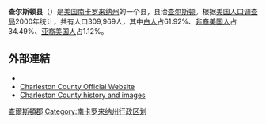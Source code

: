 {{noteTA
|G1=PoliticiansUK
}}
'''查尔斯顿县'''（{{lang-en|Charleston County}}）是[[美国|美国]][[南卡罗来纳州|南卡罗来纳州]]的一个县，县治[[查尔斯顿_(南卡罗来纳州)|查尔斯顿]]。根据[[美国人口调查局|美国人口调查局]]2000年统计，共有人口309,969人，其中[[白人|白人]]占61.92%、[[非裔美国人|非裔美国人]]占34.49%、[[亚裔美国人|亚裔美国人]]占1.12%。

==外部連結==
*{{osmrelation|1857000}}
*[http://www.charlestoncounty.org/ Charleston County Official Website] {{Wayback|url=http://www.charlestoncounty.org/ |date=20180725183900 }}
*[https://web.archive.org/web/20170814212137/https://www.rootsandrecall.com/charleston/ Charleston County history and images]

{{SouthCarolina-stub}}

{{DEFAULTSORT:Charleston County}}
[[Category:查爾斯頓郡|]]
[[Category:南卡罗来纳州行政区划|Category:南卡罗来纳州行政区划]]